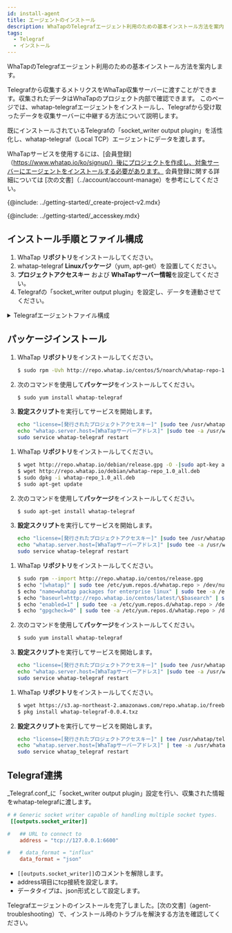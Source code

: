 ```yaml
---
id: install-agent
title: エージェントのインストール
description: WhaTapのTelegrafエージェント利用のための基本インストール方法を案内します。
tags:
  - Telegraf
  - インストール
---
```



WhaTapのTelegrafエージェント利用のための基本インストール方法を案内します。

Telegrafから収集するメトリクスをWhaTap収集サーバーに渡すことができます。収集されたデータはWhaTapのプロジェクト内部で確認できます。
このページでは、whatap-telegrafエージェントをインストールし、Telegrafから受け取ったデータを収集サーバーに中継する方法について説明します。 

既にインストールされているTelegrafの「socket_writer output plugin」を活性化し、whatap-telegraf（Local TCP）エージェントにデータを渡します。

WhaTapサービスを使用するには、[会員登録]（https://www.whatap.io/ko/signup/）後にプロジェクトを作成し、対象サーバーにエージェントをインストールする必要があります。 会員登録に関する詳細については [次の文書]（../account/account-manage）を参考にしてください。

{@include: ../getting-started/_create-project-v2.mdx}

{@include: ../getting-started/_accesskey.mdx}

## インストール手順とファイル構成

1.  WhaTap **リポジトリ**をインストールしてください。
2.  whatap-telegraf **Linuxパッケージ**（yum, apt-get）を設置してください。
3.  **プロジェクトアクセスキー** および **WhaTapサーバー情報**を設定してください。
4.  Telegrafの「socket_writer output plugin」を設定し、データを連動させてください。

<details>
<summary>Telegrafエージェントファイル構成</summary>

-   **whatap_telegraf**\
      サービスの実行ファイルです。Telegrafから渡された情報を収集サーバーに送信するプログラムです。       
-   **/etc/init.d/whatap-telegraf**(FreeBSD /usr/local/etc/whatap_telegraf)\
      サービススクリプトです。
-   **whatap.conf**\
      設定ファイルです。 収集サーバーのアドレスとサーバーのプロジェクトアクセスキーが入力されるファイルです。
-   **whatap-telegraf-#.log**\
      エージェントのログファイルです。（_/usr/whatap/telegraf/logs_）

</details>

## パッケージインストール

<Tabs>
<TabItem value="rc" label="Red Hat/CentOS">

1.  WhaTap **リポジトリ**をインストールしてください。
    ```bash title=SH
    $ sudo rpm -Uvh http://repo.whatap.io/centos/5/noarch/whatap-repo-1.0-1.noarch.rpm
    ```
2.  次のコマンドを使用して**パッケージ**をインストールしてください。
    ```bash title=SH
    $ sudo yum install whatap-telegraf
    ```
3.  **設定スクリプト**を実行してサービスを開始します。
    ```bash title=SH
    echo "license=[発行されたプロジェクトアクセスキー]" |sudo tee /usr/whatap/telegraf/whatap.conf
    echo "whatap.server.host=[WhaTapサーバーアドレス]" |sudo tee -a /usr/whatap/telegraf/whatap.conf
    sudo service whatap-telegraf restart
    ```

</TabItem>
<TabItem value="du" label="Debian/Ubuntu">

1.  WhaTap **リポジトリ**をインストールしてください。
    ```bash title=SH
    $ wget http://repo.whatap.io/debian/release.gpg -O -|sudo apt-key add -
    $ wget http://repo.whatap.io/debian/whatap-repo_1.0_all.deb
    $ sudo dpkg -i whatap-repo_1.0_all.deb
    $ sudo apt-get update
    ```
2.  次のコマンドを使用して**パッケージ**をインストールしてください。
    ```bash title=SH
    $ sudo apt-get install whatap-telegraf
    ```
3.  **設定スクリプト**を実行してサービスを開始します。
    ```bash title=SH
    echo "license=[発行されたプロジェクトアクセスキー]" |sudo tee /usr/whatap/telegraf/whatap.conf
    echo "whatap.server.host=[WhaTapサーバーアドレス]" |sudo tee -a /usr/whatap/telegraf/whatap.conf
    sudo service whatap-telegraf restart
    ```

</TabItem>
<TabItem value="al" label="Amazon Linux">

1.  WhaTap **リポジトリ**をインストールしてください。
    ```bash title=SH
    $ sudo rpm --import http://repo.whatap.io/centos/release.gpg
    $ echo "[whatap]" | sudo tee /etc/yum.repos.d/whatap.repo > /dev/null
    $ echo "name=whatap packages for enterprise linux" | sudo tee -a /etc/yum.repos.d/whatap.repo > /dev/null
    $ echo "baseurl=http://repo.whatap.io/centos/latest/\$basearch" | sudo tee -a /etc/yum.repos.d/whatap.repo > /dev/null
    $ echo "enabled=1" | sudo tee -a /etc/yum.repos.d/whatap.repo > /dev/null
    $ echo "gpgcheck=0" | sudo tee -a /etc/yum.repos.d/whatap.repo > /dev/null
    ```
2.  次のコマンドを使用して**パッケージ**をインストールしてください。
    ```bash title=SH
    $ sudo yum install whatap-telegraf
    ```
3.  **設定スクリプト**を実行してサービスを開始します。
    ```bash title=SH
    echo "license=[発行されたプロジェクトアクセスキー]" |sudo tee /usr/whatap/telegraf/whatap.conf
    echo "whatap.server.host=[WhaTapサーバーアドレス]" |sudo tee -a /usr/whatap/telegraf/whatap.conf
    sudo service whatap-telegraf restart
    ```

</TabItem>
<TabItem value="fb" label="FreeBSD">

1.  WhaTap **リポジトリ**をインストールしてください。
    ```bash title=SH
    $ wget https://s3.ap-northeast-2.amazonaws.com/repo.whatap.io/freebsd/10/whatap-telegraf-0.0.4.txz
    $ pkg install whatap-telegraf-0.0.4.txz
    ```
2.  **設定スクリプト**を実行してサービスを開始します。
    ```bash title=SH
    echo "license=[発行されたプロジェクトアクセスキー]" | tee /usr/whatap/telegraf/whatap.conf
    echo "whatap.server.host=[WhaTapサーバーアドレス]" | tee -a /usr/whatap/telegraf/whatap.conf
    sudo service whatap_telegraf restart
    ```

</TabItem>
</Tabs>

## Telegraf連携

_Telegraf.conf_に「socket_writer output plugin」設定を行い、収集された情報をwhatap-telegrafに渡します。

```toml title='TOML'
# # Generic socket writer capable of handling multiple socket types.
 [[outputs.socket_writer]]

#   ## URL to connect to
    address = "tcp://127.0.0.1:6600"

#   # data_format = "influx"
    data_format = "json"
```

-   `[[outputs.socket_writer]]`のコメントを解除します。
-   address項目にtcp接続を設定します。
-   データタイプは、json形式として設定します。

Telegrafエージェントのインストールを完了しました。[次の文書]（agent-troubleshooting）で、インストール時のトラブルを解決する方法を確認してください。
